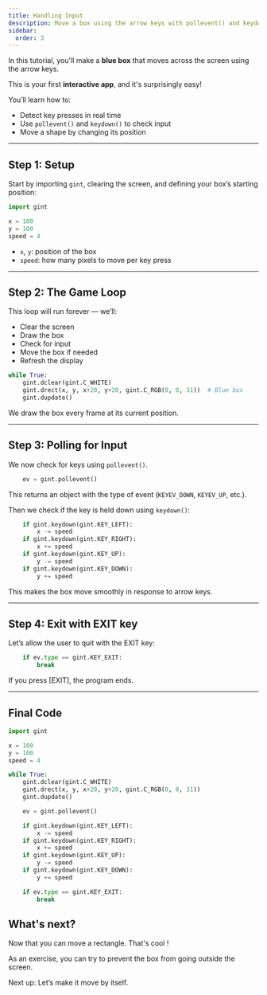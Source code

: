 ```yaml
---
title: Handling Input
description: Move a box using the arrow keys with pollevent() and keydown().
sidebar:
  order: 3
---
```



In this tutorial, you'll make a **blue box** that moves across the screen using the arrow keys.

This is your first **interactive app**, and it's surprisingly easy!

You’ll learn how to:
- Detect key presses in real time
- Use `pollevent()` and `keydown()` to check input
- Move a shape by changing its position

---

## Step 1: Setup

Start by importing `gint`, clearing the screen, and defining your box’s starting position:

```py
import gint

x = 100
y = 100
speed = 4
```

- `x`, `y`: position of the box
- `speed`: how many pixels to move per key press

---

## Step 2: The Game Loop

This loop will run forever — we’ll:
- Clear the screen
- Draw the box
- Check for input
- Move the box if needed
- Refresh the display

```py
while True:
    gint.dclear(gint.C_WHITE)
    gint.drect(x, y, x+20, y+20, gint.C_RGB(0, 0, 31))  # Blue box
    gint.dupdate()
```

We draw the box every frame at its current position.

---

## Step 3: Polling for Input

We now check for keys using `pollevent()`.

```py
    ev = gint.pollevent()
```

This returns an object with the type of event (`KEYEV_DOWN`, `KEYEV_UP`, etc.).

Then we check if the key is held down using `keydown()`:

```py
    if gint.keydown(gint.KEY_LEFT):
        x -= speed
    if gint.keydown(gint.KEY_RIGHT):
        x += speed
    if gint.keydown(gint.KEY_UP):
        y -= speed
    if gint.keydown(gint.KEY_DOWN):
        y += speed
```

This makes the box move smoothly in response to arrow keys.

---

## Step 4: Exit with EXIT key

Let’s allow the user to quit with the EXIT key:

```py
    if ev.type == gint.KEY_EXIT:
        break
```

If you press [EXIT], the program ends.

---

## Final Code

```py
import gint

x = 100
y = 100
speed = 4

while True:
    gint.dclear(gint.C_WHITE)
    gint.drect(x, y, x+20, y+20, gint.C_RGB(0, 0, 31))
    gint.dupdate()

    ev = gint.pollevent()

    if gint.keydown(gint.KEY_LEFT):
        x -= speed
    if gint.keydown(gint.KEY_RIGHT):
        x += speed
    if gint.keydown(gint.KEY_UP):
        y -= speed
    if gint.keydown(gint.KEY_DOWN):
        y += speed

    if ev.type == gint.KEY_EXIT:
        break
```

## What's next?

Now that you can move a rectangle. That's cool !

As an exercise, you can try to prevent the box from going outside the screen.

Next up: Let’s make it move by itself.

<LinkCard
  title="💽 Bouncing Logo"
  href="/wiki/python/examples/bounce/"
  description="Simple screen animation using drawing and input"
/>
